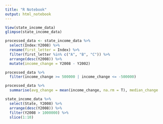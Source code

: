 ```yaml
---
title: "R Notebook"
output: html_notebook
---
```


```r
View(state_income_data)
glimpse(state_income_data)
```
```r
processed_data <- state_income_data %>% 
  select(Index:Y2008) %>% 
  rename(first_letter = Index) %>% 
  filter(first_letter %in% c("A", "B", "C")) %>% 
  arrange(desc(Y2008)) %>% 
  mutate(income_change = Y2008 - Y2002)

```

```r
processed_data %>% 
  filter(income_change >= 500000 | income_change <= -500000)

```
```r


processed_data %>% 
  summarise(avg_change = mean(income_change, na.rm = T), median_change = median(income_change))


```

```r
state_income_data %>% 
  select(State, Y2008) %>% 
  arrange(desc(Y2008)) %>% 
  filter(Y2008 > 1000000) %>%
  slice(1:10)
  
```

